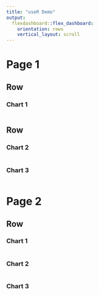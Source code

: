 ```yaml
---
title: "useR Demo"
output: 
  flexdashboard::flex_dashboard:
    orientation: rows
    vertical_layout: scroll
---
```


Page 1
=================================================
    
Row
-------------------------------------
    
### Chart 1
    
```r
```
   
Row
-------------------------------------
    
### Chart 2
    
```r
```
    
### Chart 3

```r
```

Page 2
=================================================
    
Row {.tabset}
-------------------------------------
    
### Chart 1
    
```r
```
    
### Chart 2
    
```r
```
    
### Chart 3

```r
```